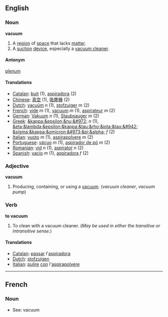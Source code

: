 == English ==

=== Noun ===
'''vacuum'''

#A [[region]] of [[space]] that lacks [[matter]].
#A [[suction]] [[device]], especially a [[vacuum cleaner]].

==== Antonym ====
[[plenum]]

==== Translations ====
*[[Catalan]]: [[buit]] (1), [[aspiradora]] (2)
*[[Chinese]]: [[真空]] (1), [[吸塵機]] (2)
*[[Dutch]]: [[vacuüm]] ''n'' (1), [[stofzuiger]] ''m'' (2)
*[[French]]: [[vide]] ''m'' (1), [[vacuum#French|vacuum]] ''m'' (1), [[aspirateur]] ''m'' (2)
*[[German]]: [[Vakuum]] ''n'' (1), [[Staubsauger]] ''m'' (2)
*[[Greek]]: [[&kappa;&epsilon;&nu;&#972;]] ''n'' (1), [[&eta;&lambda;&epsilon;&kappa;&tau;&rho;&iota;&tau;&#942; &sigma;&kappa;&omicron;&#973;&pi;&alpha;]] ''f'' (2)
*[[Italian]]: [[vuoto]] ''m'' (1), [[aspirapolvere]] ''m'' (2)
*[[Portuguese]]: [[vácuo]] ''m'' (1), [[aspirador de pó]] ''m'' (2)
*[[Romanian]]: [[vid]] ''n'' (1), [[aspirator]] ''n'' (2)
*[[Spanish]]: [[vacío]] ''m'' (1), [[aspiradora]] ''f'' (2)

=== Adjective ===
'''vacuum'''

#Producing, containing, or using a [[vacuum]]. (''vacuum cleaner'', ''vacuum pump'')

=== Verb ===
'''to vacuum'''

#To clean with a vacuum cleaner.  (''May be used in either the transitive or intransitive sense.'')

==== Translations ====
*[[Catalan]]: [[passar]] l'[[aspiradora]]
*[[Dutch]]: [[stofzuigen]]
*[[Italian]]: [[pulire]] [[con]] l'[[aspirapolvere]]

----

==French==

===Noun===

*See: vacuum
